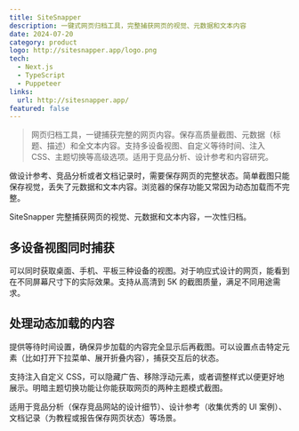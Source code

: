 ```yaml
---
title: SiteSnapper
description: 一键式网页归档工具，完整捕获网页的视觉、元数据和文本内容
date: 2024-07-20
category: product
logo: http://sitesnapper.app/logo.png
tech:
  - Next.js
  - TypeScript
  - Puppeteer
links:
  url: http://sitesnapper.app/
featured: false
---
```


> 网页归档工具，一键捕获完整的网页内容。保存高质量截图、元数据（标题、描述）和全文本内容。支持多设备视图、自定义等待时间、注入 CSS、主题切换等高级选项。适用于竞品分析、设计参考和内容研究。

做设计参考、竞品分析或者文档记录时，需要保存网页的完整状态。简单截图只能保存视觉，丢失了元数据和文本内容。浏览器的保存功能又常因为动态加载而不完整。

SiteSnapper 完整捕获网页的视觉、元数据和文本内容，一次性归档。

## 多设备视图同时捕获

可以同时获取桌面、手机、平板三种设备的视图。对于响应式设计的网页，能看到在不同屏幕尺寸下的实际效果。支持从高清到 5K 的截图质量，满足不同用途需求。

## 处理动态加载的内容

提供等待时间设置，确保异步加载的内容完全显示后再截图。可以设置点击特定元素（比如打开下拉菜单、展开折叠内容），捕获交互后的状态。

支持注入自定义 CSS，可以隐藏广告、移除浮动元素，或者调整样式以便更好地展示。明暗主题切换功能让你能获取网页的两种主题模式截图。

适用于竞品分析（保存竞品网站的设计细节）、设计参考（收集优秀的 UI 案例）、文档记录（为教程或报告保存网页状态）等场景。
